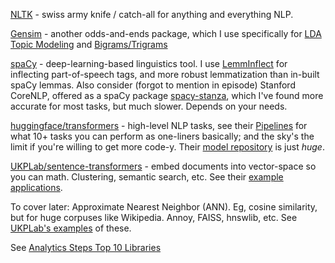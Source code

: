 
[NLTK](https://www.nltk.org/) - swiss army knife / catch-all for anything and everything NLP.

[Gensim](https://radimrehurek.com/gensim/) - another odds-and-ends package, which I use specifically for [LDA Topic Modeling](https://radimrehurek.com/gensim/models/ldamodel.html) and [Bigrams/Trigrams](https://radimrehurek.com/gensim/models/phrases.html)

[spaCy](https://spacy.io/) - deep-learning-based linguistics tool. I use [LemmInflect](https://github.com/bjascob/LemmInflect) for inflecting part-of-speech tags, and more robust lemmatization than in-built spaCy lemmas. Also consider (forgot to mention in episode) Stanford CoreNLP, offered as a spaCy package [spacy-stanza](https://spacy.io/universe/project/spacy-stanza), which I've found more accurate for most tasks, but much slower. Depends on your needs.

[huggingface/transformers](https://huggingface.co/transformers/) - high-level NLP tasks, see their [Pipelines](https://huggingface.co/transformers/main_classes/pipelines.html) for what 10+ tasks you can perform as one-liners basically; and the sky's the limit if you're willing to get more code-y. Their [model repository](https://huggingface.co/models) is just _huge_.

[UKPLab/sentence-transformers](https://github.com/UKPLab/sentence-transformers) - embed documents into vector-space so you can math. Clustering, semantic search, etc. See their [example applications](https://github.com/UKPLab/sentence-transformers/tree/master/examples/applications).

To cover later: Approximate Nearest Neighbor (ANN). Eg, cosine similarity, but for huge corpuses like Wikipedia. Annoy, FAISS, hnswlib, etc. See [UKPLab's examples](https://github.com/UKPLab/sentence-transformers/tree/master/examples/applications) of these.

See [Analytics Steps Top 10 Libraries](https://www.analyticssteps.com/blogs/top-10-natural-processing-languages-nlp-libraries-python)